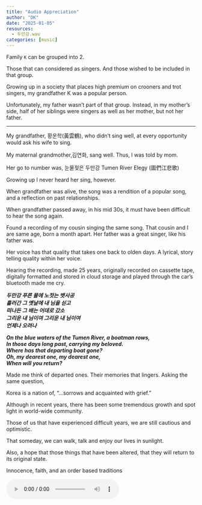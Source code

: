 ```yaml
---
title: "Audio Appreciation"
author: "DK"
date: "2025-01-05"
resources:
  - 두만강.wav
categories: [music]
---
```


Family `K` can be grouped into 2.

Those that can considered as singers. And those wished to be included in that group.

Growing up in a society that places high premium on crooners and trot singers, my grandfather K was a popular person.

Unfortunately, my father wasn't part of that group. Instead, in my mother's side, half of her siblings were singers as well as her mother, but not her father.

------------------------------------------------------------------------

My grandfather, 황운학(黃雲鶴), who didn't sing well, at every opportunity would ask his wife to sing.

My maternal grandmother,김연화, sang well. Thus, I was told by mom.

Her go to number was, 눈물젖은 두만강 Tumen River Elegy (圖們江悲歌)

Growing up I never heard her sing, however.

When grandfather was alive, the song was a rendition of a popular song, and a reflection on past relationships.

When grandfather passed away, in his mid 30s, it must have been difficult to hear the song again.

Found a recording of my cousin singing the same song. That cousin and I are same age, born a month apart. Her father was a great singer, like his father was.

Her voice has that quality that takes one back to olden days. A lyrical, story telling quality within her voice.

Hearing the recording, made 25 years, originally recorded on cassette tape, digitally formatted and stored in cloud storage and played through the car's bluetooth made me cry.

***두만강 푸른 물에 노젓는 뱃사공\
흘러간 그 옛날에 내 님을 싣고\
떠나든 그 배는 어데로 갔소\
그리운 내 님이여 그리운 내 님이여\
언제나 오려나***

***On the blue waters of the Tumen River, a boatman rows,\
In those days long past, carrying my beloved.\
Where has that departing boat gone?\
Oh, my dearest one, my dearest one,\
When will you return?***

Made me think of departed ones. Their memories that lingers. Asking the same question,

Korea is a nation of, "...sorrows and acquainted with grief."

Although in recent years, there has been some tremendous growth and spot light in world-wide community.

Those of us that have experienced difficult years, we are still cautious and optimistic.

That someday, we can walk, talk and enjoy our lives in sunlight.

Also, a hope that those things that have been altered, that they will return to its original state.

Innocence, faith, and an order based traditions

<audio controls autoplay loop>

<source src="두만강.wav" type="audio/wav">

Your browser does not support the audio element. </audio>
